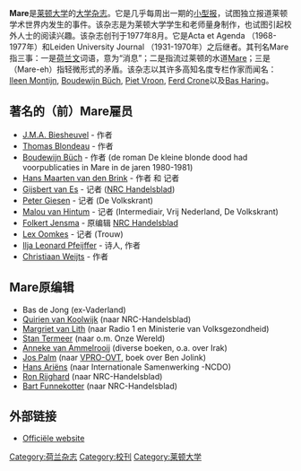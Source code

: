 {{Infobox Magazine
| image_file      = 
| image_caption   = 
| editor          = 
| editor_title    = 
| previous_editor = 
| staff_writer    = 
| frequency       = 
| circulation     = 
| category        = 
| company         = 
| publisher       = 
| firstdate       = 1977年
| country         = {{NET}}
| based           = {{NET}}[[莱顿|莱顿]]
| language        = 
| website         = http://www.mareonline.nl 
| issn            = 
}}


'''Mare'''是[[莱顿大学|莱顿大学]]的[[校刊|大学杂志]]。它是几乎每周出一期的[[小型报|小型报]]，试图独立报道莱顿学术世界内发生的事件。该杂志是为莱顿大学学生和老师量身制作，也试图引起校外人士的阅读兴趣。该杂志创刊于1977年8月。它是Acta et Agenda （1968-1977年）和Leiden University Journal （1931-1970年）之后继者。其刊名Mare指三事：一是[[荷兰文|荷兰文]]词语，意为“消息”；二是指流过莱顿的水道[[马雷_(水道)|Mare]]；三是（Mare-eh）指轻微形式的矛盾。该杂志以其许多高知名度专栏作家而闻名：[[Ileen_Montijn|Ileen Montijn]], [[Boudewijn_Büch|Boudewijn Büch]], [[Piet_Vroon|Piet Vroon]], [[Ferd_Crone|Ferd Crone]]以及[[Bas_Haring|Bas Haring]]。

<!--
==Kritiek==

Tijdens de Universiteitsraadverkiezingen van 2006 stelde één van de partijen dat het karakter van Mare niet [[studentikoos|studentikoos]] genoeg was.

Diverse Leidse studentenverenigingen beklaagden zich over de in hun ogen sensationalistische benadering van mishandelingen die bij hen in het pand hadden plaatsgevonden.
-->


== 著名的（前）Mare雇员 ==
*[[J.M.A._Biesheuvel|J.M.A. Biesheuvel]] - 作者
*[[Thomas_Blondeau|Thomas Blondeau]] - 作者
*[[Boudewijn_Büch|Boudewijn Büch]] - 作者 (de roman De kleine blonde dood had voorpublicaties in Mare in de jaren 1980-1981)
*[[Hans_Maarten_van_den_Brink|Hans Maarten van den Brink]] - 作者 和 记者
*[[Gijsbert_van_Es|Gijsbert van Es]] - 记者 ([[NRC商报|NRC Handelsblad]])
*[[Peter_Giesen|Peter Giesen]] - 记者 (De Volkskrant)
*[[Malou_van_Hintum|Malou van Hintum]] - 记者 (Intermediair, Vrij Nederland, De Volkskrant)
*[[Folkert_Jensma|Folkert Jensma]] - 原编辑 [[NRC商报|NRC Handelsblad]]
*[[Lex_Oomkes|Lex Oomkes]] - 记者 (Trouw)
*[[Ilja_Leonard_Pfeijffer|Ilja Leonard Pfeijffer]] - 诗人, 作者
*[[Christiaan_Weijts|Christiaan Weijts]] - 作者

== Mare原编辑 ==
*Bas de Jong (ex-Vaderland)
*[[Quirien_van_Koolwijk|Quirien van Koolwijk]] (naar NRC-Handelsblad)
*[[Margriet_van_Lith|Margriet van Lith]] (naar Radio 1 en Ministerie van Volksgezondheid)
*[[Stan_Termeer|Stan Termeer]] (naar o.m. Onze Wereld)
*[[Anneke_van_Ammelrooij|Anneke van Ammelrooij]] (diverse boeken, o.a. over Irak)
*[[Jos_Palm|Jos Palm]] (naar [[OVT|VPRO-OVT]], boek over Ben Jolink)
*[[Hans_Ariëns|Hans Ariëns]] (naar Internationale Samenwerking -NCDO)
*[[Ron_Rijghard|Ron Rijghard]] (naar NRC-Handelsblad)
*[[Bart_Funnekotter|Bart Funnekotter]] (naar NRC-Handelsblad)

== 外部链接 ==
* [http://www.mareonline.nl Officiële website] {{Wayback|url=http://www.mareonline.nl/ |date=20201217194408 }}

[[Category:荷兰杂志|Category:荷兰杂志]]
[[Category:校刊|Category:校刊]]
[[Category:莱顿大学|Category:莱顿大学]]
